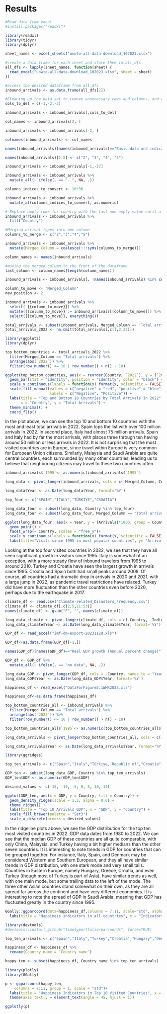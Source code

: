 # Results

```r
#Read data from excel
#install.packages("readxl")

library(readxl)
library(tidyr)
library(dplyr)

sheet_names <- excel_sheets("unwto-all-data-download_102023.xlsx")

#create a data frame for each sheet and store them in all_dfs
all_dfs <- lapply(sheet_names, function(sheet) {
  read_excel("unwto-all-data-download_102023.xlsx", sheet = sheet)
})
```

```r

#access the desired dataframe from all_dfs
inbound_arrivals <- as.data.frame(all_dfs[2])

#Cleaning up the data set to remove unnecessary rows and columns, and rename/change type of columns
cols_to_del = c(-1,-2,-3)

inbound_arrivals <- inbound_arrivals[,cols_to_del]

col_names <- inbound_arrivals[2, ]

inbound_arrivals <- inbound_arrivals[-2, ]

colnames(inbound_arrivals) <- col_names

names(inbound_arrivals)[names(inbound_arrivals)=="Basic data and indicators"] <- "Country"

names(inbound_arrivals)[2:5] <- c("2", "3", "4", "5")

inbound_arrivals <- inbound_arrivals[-1,-37]

inbound_arrivals <- inbound_arrivals %>%
  mutate_all(~ ifelse(. == "..", NA, .))

columns_indices_to_convert <- 10:36

inbound_arrivals <- inbound_arrivals %>%
  mutate_at(columns_indices_to_convert, as.numeric)
```

```r

# Replace empty rows for country with the last non-empty value until a new value appears
inbound_arrivals <- inbound_arrivals %>%
  fill("Country")

#Merging arrival types into one column
columns_to_merge <- c("2","3","4","5") 

inbound_arrivals <- inbound_arrivals %>%
  mutate(Merged_Column = coalesce(!!!syms(columns_to_merge)))

column_names <- names(inbound_arrivals)

#moving the merged column to the front of the dataframe
last_column <- column_names[length(column_names)]

inbound_arrivals <- inbound_arrivals[, !names(inbound_arrivals) %in% columns_to_merge]

column_to_move <- "Merged_Column"
new_position <- 2

inbound_arrivals <- inbound_arrivals %>%
  select(-{{column_to_move}}) %>%
  mutate({{column_to_move}} := inbound_arrivals[[column_to_move]]) %>%
  select({{column_to_move}}, everything())
```

```r
total_arrivals <- subset(inbound_arrivals, Merged_Column == 'Total arrivals')
total_arrivals_2022 <- na.omit(total_arrivals[,c(1,2,33)])
```

```r
library(ggplot2)
library(dplyr)

top_bottom_countries <- total_arrivals_2022 %>%
  filter(Merged_Column == "Total arrivals") %>%
  arrange(abs(`2022`)) %>%
  filter(row_number() <= 10 | row_number() > n() - 10)

ggplot(top_bottom_countries, aes(x = reorder(Country, `2022`), y = (`2022`)*1000, fill = `2022` > 0)) +
  geom_bar(stat = "identity", position = "identity", color = "black") +
  scale_y_continuous(labels = function(x) format(x, scientific = FALSE)) +
  scale_fill_manual(values = c("negative" = "red", "positive" = "blue"),
                    labels = c("Negative", "Positive")) +
  labs(title = "Top and Bottom 10 Countries by Total Arrivals in 2022",
       x = "Country", y = "Total Arrivals") +
  theme_minimal() +
  coord_flip()
```

In the plot above, we can see the top 10 and bottom 10 countries with the most and least total arrivals in 2022. Spain tops the list with over 100 million arrivals in 2022. In second place, Italy had almost 75 million arrivals. Spain and Italy had by far the most arrivals, with places three through ten having around 50 million or less arrivals in 2022. It is not surprising that the most visited countries are in Europe, since travel within Europe is very common for European Union citizens. Similarly, Malaysia and Saudi Arabia are quite central countries, each surrounded by many other countries, leading us to believe that neighboring citizens may travel to these two countries often.

```r
inbound_arrivals$`1995`<- as.numeric(inbound_arrivals$`1995`)

long_data <- pivot_longer(inbound_arrivals, cols = c(-Merged_Column,-Country, -Units, -Notes, -Series), names_to = "Year", values_to = "Arrivals")

long_data$Year <- as.Date(long_data$Year, format='%Y')

top_four <- c("SPAIN","ITALY","TÜRKIYE","CROATIA")

long_data_four <- subset(long_data, Country %in% top_four)
long_data_four <- subset(long_data_four, Merged_Column == "Total arrivals")

ggplot(long_data_four, aes(x = Year, y = (Arrivals)*1000, group = Country, color = Country)) +
  geom_point() +
  facet_wrap(~ Country, scales = "free_y")+
  scale_y_continuous(labels = function(x) format(x, scientific = FALSE)) +
  labs(title="Visits since 1995 in most popular countries", y= "Arrivals")
```

Looking at the top four visited countries in 2022, we see that they have all seen significant growth in visitors since 1995. Italy is somewhat of an exception, with a more steady flow of inbound travelers from 1995 to around 2010. Turkey and Croatia have seen the largest growth in arrivals since 1995. Croatia and Spain both had small peaks around 2008. Of course, all countries had a dramatic drop in arrivals in 2020 and 2021, with a large jump in 2022, as pandemic travel restrictions have relaxed. Turkey did have more fluctuation than the other countries even before 2020, perhaps due to the earthquake in 2017.

```r
climate_df <- read.csv("Climate-related_Disasters_Frequency.csv")
climate_df <- climate_df[,c(2,5,11:53)]
names(climate_df) <- gsub("F", "", names(climate_df))

long_data_climate <- pivot_longer(climate_df, cols = c(-Country, -Indicator), names_to = "Year", values_to = "Disasters")
long_data_climate$Year <- as.Date(long_data_climate$Year, format='%Y')
```

```r
GDP_df <- read_excel("imf-dm-export-20231128.xls") 

GDP_df<-as.data.frame(GDP_df[-1,])

names(GDP_df)[names(GDP_df)=="Real GDP growth (Annual percent change)"] <- "Country"

GDP_df <- GDP_df %>%
  mutate_all(~ ifelse(. == "no data", NA, .))

long_data_GDP <- pivot_longer(GDP_df, cols = -Country, names_to = "Year", values_to = "GDP")
long_data_GDP$Year <- as.Date(long_data_GDP$Year, format='%Y')
```

```r
happiness_df <- read_excel("DataForFigure2.1WHR2023.xls")

happiness_df<-as.data.frame(happiness_df)
```

```r
top_bottom_countries_all <- inbound_arrivals %>%
  filter(Merged_Column == "Total arrivals") %>%
  arrange(abs(`2022`)) %>%
  filter(row_number() <= 10 | row_number() > n() - 10)

top_bottom_countries_all$`1995`<- as.numeric(top_bottom_countries_all$`1995`)

long_data_arrivals <- pivot_longer(top_bottom_countries_all, cols = c(-Merged_Column,-Country, -Units, -Notes, -Series), names_to = "Year", values_to = "Arrivals")

long_data_arrivals$Year <- as.Date(long_data_arrivals$Year, format='%Y')
```

```r
library(ggridges)

top_ten_arrivals <- c("Spain","Italy","Türkiye, Republic of","Croatia","Hungary","Denmark","Greece","China, People's Republic of","Malaysia","Saudi Arabia")

GDP_ten <- subset(long_data_GDP, Country %in% top_ten_arrivals)
GDP_ten$GDP <- as.numeric(GDP_ten$GDP)

desired_values <- c(-15, -10, -5, 0, 5, 10, 15) 

ggplot(GDP_ten, aes(x = GDP, y = Country, fill = Country)) +
  geom_density_ridges(scale = 1.5, alpha = 0.6) +
  theme_ridges() +
  labs(title = "Top 10 Arrivals GDP", x = "GDP", y = "Country") +
  scale_fill_brewer(palette = "Set3")
  scale_x_discrete(breaks = desired_values)
```

In the ridgeline plots above, we see the GDP distribution for the top ten most visited countries in 2022. GDP data dates from 1980 to 2022. We can see that the median GDP of these countries are all quite comparable, with only China, Malaysia, and Turkey having a bit higher medians than the other seven countries. It is interesting to note trends in GDP for countries that can be grouped together. For instance, Italy, Spain, and Denmark may be considered Western and Southern European, and they all have similar trends in GDP distribution, with one stark mode and very small tails. Countries in Eastern Europe, namely Hungary, Greece, Croatia, and even Turkey (though most of Turkey is part of Asia), have similar trends as well, with one main mode, but some trailing data to the left of the mode. The three other Asian countries stand somewhat on their own, as they are all spread far across the continent and have very different economies. It is interesting to note the spread of GDP in Saudi Arabia, meaning that GDP has fluctuated greatly in the country since 1995.

```r
GGally::ggparcoord(data=happiness_df,columns = 7:11, scale="std", alphaLines = 0.5)+
  labs(title = "Happiness indicators in all countries", x = "Indicators", y = "Value")
```

```r
library(devtools)
#devtools::install_github("timelyportfolio/parcoords", force=TRUE)

top_ten_arrivals <- c("Spain","Italy","Turkey","Croatia","Hungary","Denmark","Greece","China","Malaysia","Saudi Arabia")

happiness_df <- happiness_df %>%
  rename(Country_name = `Country name`)

happy_ten <- subset(happiness_df, Country_name %in% top_ten_arrivals)

library(plotly)
library(GGally)

p <- ggparcoord(happy_ten,
    columns = 7:11, group = 1, scale = "std")+
  labs(title = "Happiness Indicators in Top 10 Visited Countries", x = "Indicator", y = "Value")+
  theme(axis.text.y = element_text(angle = 45, hjust = 1))

ggplotly(p)
```
